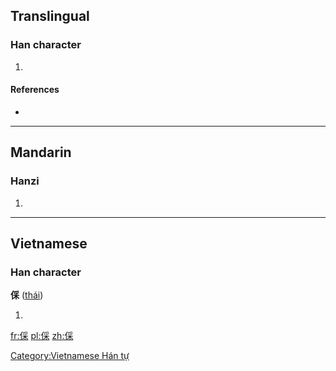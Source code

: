 ==Translingual==

===Han character===
{{Han char|rn=9|rad=人|as=08|sn=10|four=|canj=人月木 (OBD)}}

# {{defn|Han|sort=人08}}

====References====
* {{Han ref|kx=0109.171|dkj=00822|dj=0233.030|hdz=10181.030|uh=5038|ud=20536}}

----

==Mandarin==

===Hanzi===
{{cmn-hanzi|pin=[[cǎi]] ([[cai3]])|wg=ts'ai<sup>3</sup>}}

# {{defn|Mandarin|sort=人08}}

----

==Vietnamese==

===Han character===
'''倸''' ([[thái]])

# {{defn|Vietnamese}}

[[Category:Vietnamese Hán tự]]

[[fr:倸]]
[[pl:倸]]
[[zh:倸]]